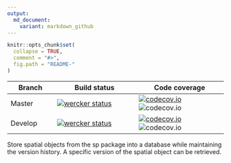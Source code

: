 ```yaml
---
output:
  md_document:
    variant: markdown_github
---
```


<!-- README.md is generated from README.Rmd. Please edit that file -->

```r
knitr::opts_chunk$set(
  collapse = TRUE,
  comment = "#>",
  fig.path = "README-"
)
```

| Branch  | Build status | Code coverage |
| ------- | ------------ | ------------- |
| Master  | [![wercker status](https://app.wercker.com/status/bd4930c4d92c16decdde4d37c735a894/m/master "wercker status")](https://app.wercker.com/project/bykey/bd4930c4d92c16decdde4d37c735a894) | [![codecov.io](https://codecov.io/github/emarginatus/geoversion/coverage.svg?branch=master)](https://codecov.io/github/emarginatus/geoversion?branch=master) ![codecov.io](https://codecov.io/github/emarginatus/geoversion/branch.svg?branch=master) |
| Develop | [![wercker status](https://app.wercker.com/status/bd4930c4d92c16decdde4d37c735a894/m/develop "wercker status")](https://app.wercker.com/project/bykey/bd4930c4d92c16decdde4d37c735a894) | [![codecov.io](https://codecov.io/github/emarginatus/geoversion/coverage.svg?branch=master)](https://codecov.io/github/emarginatus/geoversion?branch=develop) ![codecov.io](https://codecov.io/github/emarginatus/geoversion/branch.svg?branch=develop) |

Store spatial objects from the sp package into a database while maintaining the version history. A specific version of the spatial object can be retrieved.
